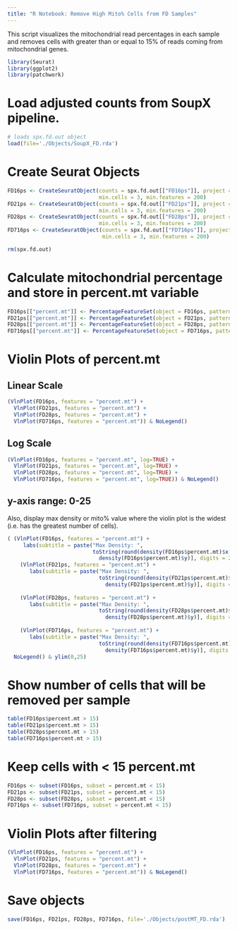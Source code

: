 ```yaml
---
title: "R Notebook: Remove High Mito% Cells from FD Samples"
---
```


This script visualizes the mitochondrial read percentages in each sample and removes cells with greater than or equal to 15% of reads coming from mitochondrial genes.

```r
library(Seurat)
library(ggplot2)
library(patchwork)
```

# Load adjusted counts from SoupX pipeline.
```r
# loads spx.fd.out object
load(file='./Objects/SoupX_FD.rda')
```

# Create Seurat Objects
```r
FD16ps <- CreateSeuratObject(counts = spx.fd.out[["FD16ps"]], project = "FD16ps", 
                             min.cells = 3, min.features = 200)
FD21ps <- CreateSeuratObject(counts = spx.fd.out[["FD21ps"]], project = "FD21ps", 
                             min.cells = 3, min.features = 200)
FD28ps <- CreateSeuratObject(counts = spx.fd.out[["FD28ps"]], project = "FD28ps", 
                             min.cells = 3, min.features = 200)
FD716ps <- CreateSeuratObject(counts = spx.fd.out[["FD716ps"]], project = "FD716ps", 
                              min.cells = 3, min.features = 200)
```

```r
rm(spx.fd.out)
```


# Calculate mitochondrial percentage and store in percent.mt variable
```r
FD16ps[["percent.mt"]] <- PercentageFeatureSet(object = FD16ps, pattern = "^MT-")
FD21ps[["percent.mt"]] <- PercentageFeatureSet(object = FD21ps, pattern = "^MT-")
FD28ps[["percent.mt"]] <- PercentageFeatureSet(object = FD28ps, pattern = "^MT-")
FD716ps[["percent.mt"]] <- PercentageFeatureSet(object = FD716ps, pattern = "^MT-")
```

# Violin Plots of percent.mt
## Linear Scale
```r
(VlnPlot(FD16ps, features = "percent.mt") + 
  VlnPlot(FD21ps, features = "percent.mt") +
  VlnPlot(FD28ps, features = "percent.mt") + 
  VlnPlot(FD716ps, features = "percent.mt")) & NoLegend()
```

## Log Scale
```r
(VlnPlot(FD16ps, features = "percent.mt", log=TRUE) + 
  VlnPlot(FD21ps, features = "percent.mt", log=TRUE) +
  VlnPlot(FD28ps, features = "percent.mt", log=TRUE) + 
  VlnPlot(FD716ps, features = "percent.mt", log=TRUE)) & NoLegend()
```

## y-axis range: 0-25
Also, display max density or mito% value where the violin plot is the widest (i.e. has the greatest number of cells).
```r
( (VlnPlot(FD16ps, features = "percent.mt") + 
     labs(subtitle = paste("Max Density: ",
                           toString(round(density(FD16ps$percent.mt)$x[which.max(
                             density(FD16ps$percent.mt)$y)], digits = 2)))) ) + 
    (VlnPlot(FD21ps, features = "percent.mt") +
       labs(subtitle = paste("Max Density: ",
                             toString(round(density(FD21ps$percent.mt)$x[which.max(
                               density(FD21ps$percent.mt)$y)], digits = 2)))) ) + 
    
    (VlnPlot(FD28ps, features = "percent.mt") +
       labs(subtitle = paste("Max Density: ",
                             toString(round(density(FD28ps$percent.mt)$x[which.max(
                               density(FD28ps$percent.mt)$y)], digits = 2)))) ) + 
    
    (VlnPlot(FD716ps, features = "percent.mt") +
       labs(subtitle = paste("Max Density: ",
                             toString(round(density(FD716ps$percent.mt)$x[which.max(
                               density(FD716ps$percent.mt)$y)], digits = 2)))) ) ) & 
  NoLegend() & ylim(0,25)
```

# Show number of cells that will be removed per sample
```r
table(FD16ps$percent.mt > 15)
table(FD21ps$percent.mt > 15)
table(FD28ps$percent.mt > 15)
table(FD716ps$percent.mt > 15)
```

# Keep cells with < 15 percent.mt
```r
FD16ps <- subset(FD16ps, subset = percent.mt < 15)
FD21ps <- subset(FD21ps, subset = percent.mt < 15)
FD28ps <- subset(FD28ps, subset = percent.mt < 15)
FD716ps <- subset(FD716ps, subset = percent.mt < 15)
```

# Violin Plots after filtering
```r
(VlnPlot(FD16ps, features = "percent.mt") + 
  VlnPlot(FD21ps, features = "percent.mt") +
  VlnPlot(FD28ps, features = "percent.mt") + 
  VlnPlot(FD716ps, features = "percent.mt")) & NoLegend()
```

# Save objects
```r
save(FD16ps, FD21ps, FD28ps, FD716ps, file='./Objects/postMT_FD.rda')
```